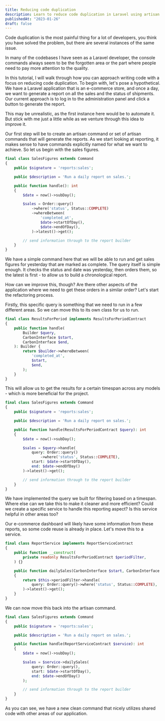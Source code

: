 ```yaml
---
title: Reducing code duplication
description: Learn to reduce code duplication in Laravel using artisan commands and services for better code quality.
publishedAt: "2023-01-26"
draft: false
---
```


Code duplication is the most painful thing for a lot of developers, you think you have solved the problem, but there are several instances of the same issue.

In many of the codebases I have seen as a Laravel developer, the console commands always seem to be the forgotten area or the part where people need to pay more attention to the quality.

In this tutorial, I will walk through how you can approach writing code with a focus on reducing code duplication. To begin with, let's pose a hypothetical. We have a Laravel application that is an e-commerce store, and once a day, we want to generate a report on all the sales and the status of shipments. Our current approach is to log in to the administration panel and click a button to generate the report. 

This may be unrealistic, as the first instance here would be to automate it. But stick with me just a little while as we venture through this idea to improve it.

Our first step will be to create an artisan command or set of artisan commands that will generate the reports. As we start looking at reporting, it makes sense to have commands explicitly named for what we want to achieve. So let us begin with the sales figures.

```php
final class SalesFigures extends Command
{
	public $signature = 'reports:sales';

	public $description = 'Run a daily report on sales.';

	public function handle(): int
	{
		$date = now()->subDay();

		$sales = Order::query()
			->where('status', Status::COMPLETE)
			->whereBetween(
				'completed_at',
				$date->startOfDay(),
				$date->endOfDay(),
			)->latest()->get();

		// send information through to the report builder
	}
}
```

We have a simple command here that we will be able to run and get sales figures for yesterday that are marked as complete. The query itself is simple enough. It checks the status and date was yesterday, then orders them, so the latest is first - to allow us to build a chronological report.

How can we improve this, though? Are there other aspects of the application where we need to get these orders in a similar order? Let's start the refactoring process.

Firstly, this specific query is something that we need to run in a few different areas. So we can move this to its own class for us to run.

```php
final class ResultsForPeriod implements ResultsForPeriodContract
{
	public function handle(
		Builder $query,
		CarbonInterface $start,
		CarbonInterface $end,
	): Builder {
		return $builder->whereBetween(
			'completed_at',
			$start,
			$end,
		);
	}
}
```

This will allow us to get the results for a certain timespan across any models - which is more beneficial for the project.

```php
final class SalesFigures extends Command
{
	public $signature = 'reports:sales';

	public $description = 'Run a daily report on sales.';

	public function handle(ResultsForPeriodContract $query): int
	{
		$date = now()->subDay();

		$sales = $query->handle(
			query: Order::query()
				->where('status', Status::COMPLETE),
			start: $date->startOfDay(),
			end: $date->endOfDay()
		)->latest()->get();

		// send information through to the report builder
	}
}
```

We have implemented the query we built for filtering based on a timespan. Where else can we take this to make it cleaner and more efficient? Could we create a specific service to handle this reporting aspect? Is this service helpful in other areas too?

Our e-commerce dashboard will likely have some information from these reports, so some code reuse is already in place. Let's move this to a service.

```php
final class ReportService implements ReportServiceContract
{
	public function __construct(
		private readonly ResultsForPeriodContract $periodFilter,
	) {}

	public function dailySales(CarbonInterface $start, CarbonInterface $end): Collection
	{
		return $this->periodFilter->handle(
			query: Order::query()->where('status', Status::COMPLETE),
		)->latest()->get();
	}
}
```

We can now move this back into the artisan command.

```php
final class SalesFigures extends Command
{
	public $signature = 'reports:sales';

	public $description = 'Run a daily report on sales.';

	public function handle(ReportServiceContract $service): int
	{
		$date = now()->subDay();

		$sales = $service->dailySales(
			query: Order::query(),
			start: $date->startOfDay(),
			end: $date->endOfDay()
		);

		// send information through to the report builder
	}
}
```

As you can see, we have a new clean command that nicely utilizes shared code with other areas of our application.
